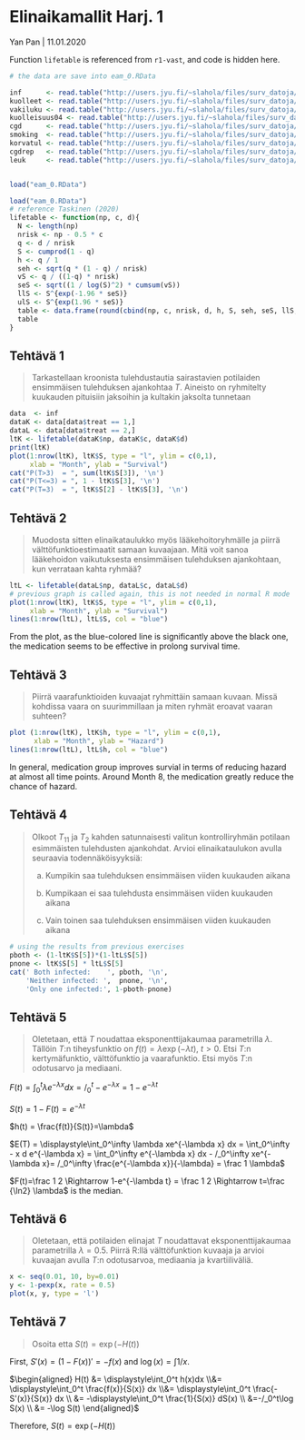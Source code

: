 # Elinaikamallit Harj. 1

Yan Pan | 11.01.2020

Function `lifetable` is referenced from `r1-vast`, and code is hidden here.

```r
# the data are save into eam_0.RData

inf      <- read.table("http://users.jyu.fi/~slahola/files/surv_datoja/inf.dat", header = T)
kuolleet <- read.table("http://users.jyu.fi/~slahola/files/surv_datoja/kuolleet.txt", header = T)
vakiluku <- read.table("http://users.jyu.fi/~slahola/files/surv_datoja/vakiluku.txt", header = T)
kuolleisuus04 <- read.table("http://users.jyu.fi/~slahola/files/surv_datoja/kuolleisuus04.txt", header = T)
cgd      <- read.table("http://users.jyu.fi/~slahola/files/surv_datoja/cgd2.dat")
smoking  <- read.table("http://users.jyu.fi/~slahola/files/surv_datoja/smoking.txt")
korvatul <- read.table("http://users.jyu.fi/~slahola/files/surv_datoja/korvatul.dat")
cgdrep   <- read.table("http://users.jyu.fi/~slahola/files/surv_datoja/cgdrep.txt")
leuk     <- read.table("http://users.jyu.fi/~slahola/files/surv_datoja/leuk.txt")


load("eam_0.RData")
```

```r
load("eam_0.RData")
# reference Taskinen (2020)
lifetable <- function(np, c, d){
  N <- length(np)
  nrisk <- np - 0.5 * c
  q <- d / nrisk
  S <- cumprod(1 - q)
  h <- q / 1
  seh <- sqrt(q * (1 - q) / nrisk)
  vS <- q / ((1-q) * nrisk)
  seS <- sqrt((1 / log(S)^2) * cumsum(vS))
  llS <- S^{exp(-1.96 * seS)}
  ulS <- S^{exp(1.96 * seS)}
  table <- data.frame(round(cbind(np, c, nrisk, d, h, S, seh, seS, llS, ulS), 4))
  table
}
```

## Tehtävä 1

<blockquote> Tarkastellaan kroonista tulehdustautia sairastavien potilaiden ensimmäisen tulehduksen ajankohtaa $T$. Aineisto on ryhmitelty kuukauden pituisiin jaksoihin ja kultakin jaksolta tunnetaan</blockquote>

```r
data  <- inf
dataK <- data[data$treat == 1,]
dataL <- data[data$treat == 2,]
ltK <- lifetable(dataK$np, dataK$c, dataK$d)
print(ltK)
plot(1:nrow(ltK), ltK$S, type = "l", ylim = c(0,1), 
     xlab = "Month", ylab = "Survival")
cat("P(T>3)  = ", sum(ltK$S[3]), '\n')
cat("P(T<=3) = ", 1 - ltK$S[3], '\n')
cat("P(T=3)  = ", ltK$S[2] - ltK$S[3], '\n')

```


## Tehtävä 2

<blockquote>
Muodosta sitten elinaikataulukko myös lääkehoitoryhmälle ja piirrä välttöfunktioestimaatit samaan kuvaajaan. Mitä voit sanoa lääkehoidon vaikutuksesta ensimmäisen tulehduksen ajankohtaan, kun verrataan kahta
ryhmää?
</blockquote>

```r
ltL <- lifetable(dataL$np, dataL$c, dataL$d)
# previous graph is called again, this is not needed in normal R mode
plot(1:nrow(ltK), ltK$S, type = "l", ylim = c(0,1), 
     xlab = "Month", ylab = "Survival")
lines(1:nrow(ltL), ltL$S, col = "blue")
```

From the plot, as the blue-colored line is significantly above the black one, the medication seems to be effective in prolong survival time.

## Tehtävä 3

<blockquote>
Piirrä vaarafunktioiden kuvaajat ryhmittäin samaan kuvaan. Missä kohdissa vaara on suurimmillaan ja miten ryhmät eroavat vaaran suhteen?
</blockquote>

```r
plot (1:nrow(ltK), ltK$h, type = "l", ylim = c(0,1), 
      xlab = "Month", ylab = "Hazard")
lines(1:nrow(ltL), ltL$h, col = "blue")
```

In general, medication group improves survial in terms of reducing hazard at almost all time points. Around Month 8, the medication greatly reduce the chance of hazard.

## Tehtävä 4

<blockquote>
Olkoot $T_11$ ja $T_2$ kahden satunnaisesti valitun kontrolliryhmän potilaan esimmäisten tulehdusten ajankohdat. Arvioi elinaikataulukon avulla seuraavia todennäköisyyksiä:

a) Kumpikin saa tulehduksen ensimmäisen viiden kuukauden aikana

b) Kumpikaan ei saa tulehdusta ensimmäisen viiden kuukauden aikana

c) Vain toinen saa tulehduksen ensimmäisen viiden kuukauden aikana
</blockquote>

```r
# using the results from previous exercises
pboth <- (1-ltK$S[5])*(1-ltL$S[5])
pnone <- ltK$S[5] * ltL$S[5]
cat(' Both infected:    ', pboth, '\n',
    'Neither infected: ',  pnone, '\n',
    'Only one infected:', 1-pboth-pnone)
```

## Tehtävä 5

<blockquote>
Oletetaan, että $T$ noudattaa eksponenttijakaumaa parametrilla $\lambda$. Tällöin $T$:n tiheysfunktio on $f(t) = \lambda \exp(−\lambda t),\ t>0$. Etsi $T$:n kertymäfunktio, välttöfunktio ja vaarafunktio. Etsi myös $T$:n odotusarvo ja mediaani.
</blockquote>

$F(t) = \displaystyle\int_0^t \lambda e ^{-\lambda x} dx = {/}_0^t -e^{-\lambda x} = 1- e^{-\lambda t}$

$S(t) = 1-F(t) = e^{-\lambda t}$

$h(t) = \frac{f(t)}{S(t)}=\lambda$

$E(T) = \displaystyle\int_0^\infty \lambda xe^{-\lambda x} dx = \int_0^\infty - x d e^{-\lambda x} =  \int_0^\infty e^{-\lambda x} dx - /_0^\infty xe^{-\lambda x}= /_0^\infty  \frac{e^{-\lambda x}}{-\lambda} = \frac 1 \lambda$

$F(t)=\frac 1 2 \Rightarrow 1-e^{-\lambda t} = \frac 1 2 \Rightarrow t=\frac {\ln2} \lambda$ is the median.

## Tehtävä 6

<blockquote>
Oletetaan, että potilaiden elinajat $T$ noudattavat eksponenttijakaumaa parametrilla $\lambda = 0.5$. Piirrä R:llä välttöfunktion kuvaaja ja arvioi kuvaajan avulla $T$:n odotusarvoa, mediaania ja kvartiiliväliä.
</blockquote>

```r
x <- seq(0.01, 10, by=0.01)
y <- 1-pexp(x, rate = 0.5)
plot(x, y, type = 'l')
```

## Tehtävä 7

<blockquote>
Osoita etta $S(t)=\exp(-H(t))$
</blockquote>

First, $S'(x) = (1-F(x))' = - f(x)$ and $\log(x) = \int 1/x$.

$\begin{aligned} H(t) &= \displaystyle\int_0^t h(x)dx \\&= \displaystyle\int_0^t \frac{f(x)}{S(x)} dx \\&= \displaystyle\int_0^t \frac{-S'(x)}{S(x)} dx \\ &= -\displaystyle\int_0^t \frac{1}{S(x)} dS(x) \\ &=-/_0^t\log S(x) \\ &= -\log S(t) \end{aligned}$

Therefore, $S(t) = \exp(-H(t))$
